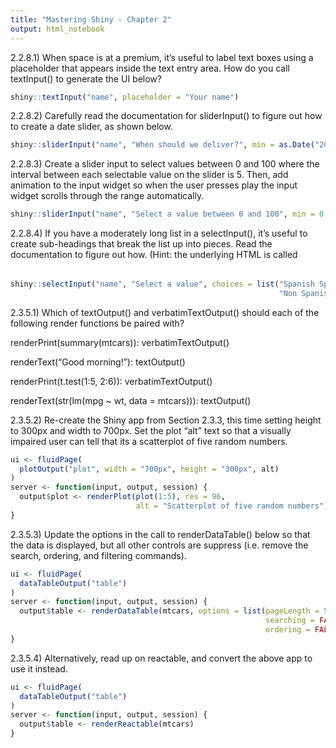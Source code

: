 ```yaml
---
title: "Mastering Shiny - Chapter 2"
output: html_notebook
---
```


2.2.8.1) When space is at a premium, it’s useful to label text boxes using a placeholder that appears inside the text entry area. How do you call textInput() to generate the UI below?

```r
shiny::textInput("name", placeholder = "Your name")
```

2.2.8.2) Carefully read the documentation for sliderInput() to figure out how to create a date slider, as shown below.

```r
shiny::sliderInput("name", "When should we deliver?", min = as.Date("2020-09-16", "%Y-%m-%d"), max = as.Date("2020-09-23", "%Y-%m-%d"), value = as.Date("2020-09-17"), step = 1)
```

2.2.8.3) Create a slider input to select values between 0 and 100 where the interval between each selectable value on the slider is 5. Then, add animation to the input widget so when the user presses play the input widget scrolls through the range automatically.

```r
shiny::sliderInput("name", "Select a value between 0 and 100", min = 0, max = 100, step = 5, animate = TRUE)
```

2.2.8.4) If you have a moderately long list in a selectInput(), it’s useful to create sub-headings that break the list up into pieces. Read the documentation to figure out how. (Hint: the underlying HTML is called <optgroup>.)

```r
shiny::selectInput("name", "Select a value", choices = list("Spanish Speaking" = c("Argentina", "Brasil", "Bolivia"), 
                                                            "Non Spanish Speakers" = c("Germany", "UK", "Rusia")))
```

2.3.5.1) Which of textOutput() and verbatimTextOutput() should each of the following render functions be paired with?

renderPrint(summary(mtcars)): verbatimTextOutput()

renderText("Good morning!"): textOutput()

renderPrint(t.test(1:5, 2:6)): verbatimTextOutput()

renderText(str(lm(mpg ~ wt, data = mtcars))): textOutput()

2.3.5.2) Re-create the Shiny app from Section 2.3.3, this time setting height to 300px and width to 700px. Set the plot “alt” text so that a visually impaired user can tell that its a scatterplot of five random numbers.

```r
ui <- fluidPage(
  plotOutput("plot", width = "700px", height = "300px", alt)
)
server <- function(input, output, session) {
  output$plot <- renderPlot(plot(1:5), res = 96,
                            alt = "Scatterplot of five random numbers") #see https://github.com/rstudio/shiny/pull/3006
}
```

2.3.5.3) Update the options in the call to renderDataTable() below so that the data is displayed, but all other controls are suppress (i.e. remove the search, ordering, and filtering commands).

```r
ui <- fluidPage(
  dataTableOutput("table")
)
server <- function(input, output, session) {
  output$table <- renderDataTable(mtcars, options = list(pageLength = 5,
                                                         searching = FALSE,
                                                         ordering = FALSE)) #¿Filtering?
}
```

2.3.5.4) Alternatively, read up on reactable, and convert the above app to use it instead.

```r
ui <- fluidPage(
  dataTableOutput("table")
)
server <- function(input, output, session) {
  output$table <- renderReactable(mtcars) 
}
```

